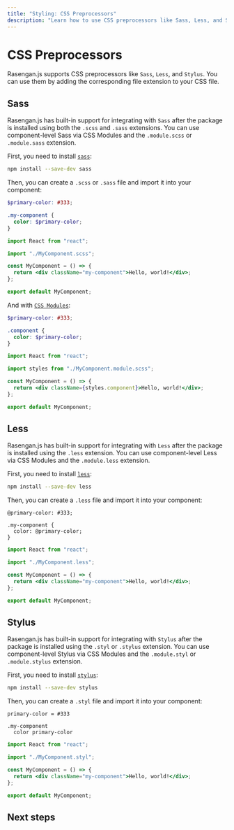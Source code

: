 ```yaml
---
title: "Styling: CSS Preprocessors"
description: "Learn how to use CSS preprocessors like Sass, Less, and Stylus in Rasengan.js."
---
```



# CSS Preprocessors

Rasengan.js supports CSS preprocessors like `Sass`, `Less`, and `Stylus`. You can use them by adding the corresponding file extension to your CSS file.

## Sass

Rasengan.js has built-in support for integrating with `Sass` after the package is installed using both the `.scss` and `.sass` extensions.
You can use component-level Sass via CSS Modules and the `.module.scss` or `.module.sass` extension.

First, you need to install [`sass`](https://github.com/sass/sass):

```bash filename="terminal" copy
npm install --save-dev sass
```

Then, you can create a `.scss` or `.sass` file and import it into your component:

```scss filename="src/components/MyComponent.scss" showLineNumbers copy
$primary-color: #333;

.my-component {
  color: $primary-color;
}
```

```jsx filename="src/components/MyComponent.jsx" showLineNumbers copy
import React from "react";

import "./MyComponent.scss";

const MyComponent = () => {
  return <div className="my-component">Hello, world!</div>;
};

export default MyComponent;
```

And with [`CSS Modules`](/docs/core/styling/css-module):

```scss filename="src/components/MyComponent.module.scss" showLineNumbers copy
$primary-color: #333;

.component {
  color: $primary-color;
}
```

```jsx filename="src/components/MyComponent.jsx" showLineNumbers copy
import React from "react";

import styles from "./MyComponent.module.scss";

const MyComponent = () => {
  return <div className={styles.component}>Hello, world!</div>;
};

export default MyComponent;
```

## Less

Rasengan.js has built-in support for integrating with `Less` after the package is installed using the `.less` extension.
You can use component-level Less via CSS Modules and the `.module.less` extension.

First, you need to install [`less`](https://lesscss.org/):

```bash filename="terminal" copy
npm install --save-dev less
```

Then, you can create a `.less` file and import it into your component:

```less filename="src/components/MyComponent.less" showLineNumbers copy
@primary-color: #333;

.my-component {
  color: @primary-color;
}
```

```jsx filename="src/components/MyComponent.jsx" showLineNumbers copy
import React from "react";

import "./MyComponent.less";

const MyComponent = () => {
  return <div className="my-component">Hello, world!</div>;
};

export default MyComponent;
```

## Stylus

Rasengan.js has built-in support for integrating with `Stylus` after the package is installed using the `.styl` or `.stylus` extension.
You can use component-level Stylus via CSS Modules and the `.module.styl` or `.module.stylus` extension.

First, you need to install [`stylus`](https://stylus-lang.com/docs/executable.html):

```bash filename="terminal" copy
npm install --save-dev stylus
```

Then, you can create a `.styl` file and import it into your component:

```styl filename="src/components/MyComponent.styl" showLineNumbers copy
primary-color = #333

.my-component
  color primary-color
```

```jsx filename="src/components/MyComponent.jsx" showLineNumbers copy
import React from "react";

import "./MyComponent.styl";

const MyComponent = () => {
  return <div className="my-component">Hello, world!</div>;
};

export default MyComponent;
```

## Next steps

<Container>
  <NextStepCard
    text="Optimizing - Images"
    link="/docs/core/optimizing/images"
  />
</Container>
